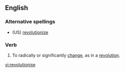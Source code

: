 ==English==

===Alternative spellings===
*(US) [[revolutionize]]

===Verb===
{{en-verb|revolutionis|es}}

# To radically or significantly [[change]], as in a [[revolution]].

[[vi:revolutionise]]